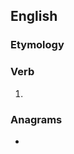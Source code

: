 ==English==

===Etymology===
{{suffix|en|ask|est|nocat=1}}

===Verb===
{{head|en|verb form}}

# {{en-archaic second-person singular of|ask}}

===Anagrams===
* {{anagrams|en|a=aeksst|Keasts|Skates|Skeats|Stakes|skates|stakes|steaks}}